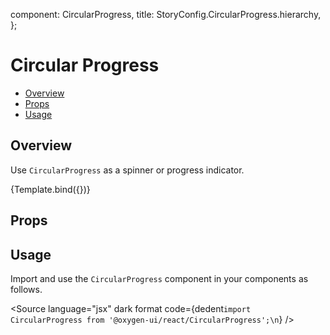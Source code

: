 
  component: CircularProgress,
  title: StoryConfig.CircularProgress.hierarchy,
};

<Meta title={meta.title} component={meta.component} />


# Circular Progress

- [Overview](#overview)
- [Props](#props)
- [Usage](#usage)

## Overview

Use `CircularProgress` as a spinner or progress indicator.

<Canvas>
  <Story name="Overview">{Template.bind({})}</Story>
</Canvas>

## Props

<ArgsTable story="Overview" />

## Usage

Import and use the `CircularProgress` component in your components as follows.

<Source
  language="jsx"
  dark
  format
  code={dedent`import CircularProgress from '@oxygen-ui/react/CircularProgress';\n`}
/>
